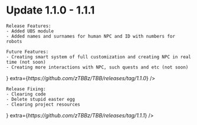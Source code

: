 # Update 1.1.0 - 1.1.1



<UpdateFrames columns={2}>
<UpdateFrame title="Update 1.1.0"
  description={<div>

    Release Features:
    - Added UBS module
    - Added names and surnames for human NPC and ID with numbers for robots

    Future Features:
    - Creating smart system of full customization and creating NPC in real time (not soon)
    - Creating more interactions with NPC, such quests and etc (not soon)

  </div>}
  extra={<i>https://github.com/zTBBz/TBB/releases/tag/1.1.0</i>}
/>
<UpdateFrame title="Update 1.1.1"
  description={<div>

    Release Fixing:
    - Clearing code
    - Delete stupid easter egg
    - Clearing project resources

  </div>}
  extra={<i>https://github.com/zTBBz/TBB/releases/tag/1.1.1</i>} 
/>
</UpdateFrames>
